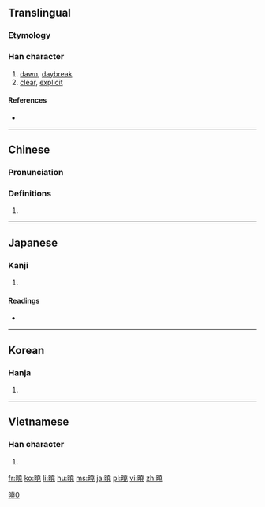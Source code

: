 {{also|晓|暁}}
==Translingual==

===Etymology===
{{Han compound|日|堯|c1=s|c2=p|t1=sun|ls=psc}}

===Han character===
{{Han char|rn=72|rad=日|as=12|sn=16|four=6401<sub>1</sub>|canj=日土土山 (AGGU)|ids=⿰[[日]][[堯]]}}

# [[dawn]], [[daybreak]]
# [[clear]], [[explicit]]

====References====
* {{Han ref|kx=0500.170|dkj=14176|dj=0870.120|hdz=21535.010|uh=66C9|ud=26313|bh=BEE5|bd=48869}}

----

==Chinese==
{{zh-forms|s=晓}}

===Pronunciation===
{{zh-pron
|m=xiǎo
|c=hiu2
|mc=y
|oc=y
|ma=
|cat=n,a
}}

===Definitions===
# {{rfdef|lang=zh}}

----

==Japanese==

===Kanji===
{{ja-kanji|grade=|rs=日12}}

# {{defn|lang=ja|sort=日12}}

====Readings====
* {{ja-readings|goon=[[きょう]] (kyō)|kanon=[[きょう]] (kyō)|kanyoon=[[ぎょう]] (gyō)|kun=[[あかつき]] (akatsuki), [[さとる]] (satoru)}}

----

==Korean==

===Hanja===
{{ko-hanja|hangeul=효|eumhun=|rv=hyo|mr=hyo|y=hyo}}

# {{defn|lang=ko|sort=日12}}

----

==Vietnamese==

===Han character===
{{vi-hantu|[[hẻo]], [[hểu]], [[hiểu]]|rs=日12}}

# {{defn|lang=vi|sort=日12}}

[[Category:CJKV characters simplified differently in Japan and China|曉0]]

[[fr:曉]]
[[ko:曉]]
[[li:曉]]
[[hu:曉]]
[[ms:曉]]
[[ja:曉]]
[[pl:曉]]
[[vi:曉]]
[[zh:曉]]